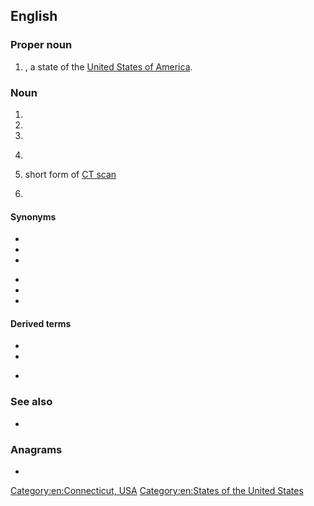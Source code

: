 {{also|Ct|cT|Ct.|ČT|c**t|c.t.}}
==English==

===Proper noun===
{{en-proper noun}}

# {{abbreviation of|Connecticut|lang=en|dot=}}, a state of the [[United States of America]].

===Noun===
{{en-noun|~}}

# {{initialism of|Central Time|lang=en}}
# {{initialism of|cocktease|lang=en}}
# {{initialism of|camel toe|lang=en}}
# {{lb|en|medicine}} {{initialism of|computed tomography|lang=en}}
# {{lb|en|medicine}} short form of [[CT scan]]
# {{lb|en|medicine}} {{initialism of|cold turkey|lang=en}}

====Synonyms====
{{sense|computed tomography}}
* {{l|en|computed tomography}}
* {{l|en|computed axial tomography}}
* {{l|en|CAT}}
{{sense|CT scan}}
* {{l|en|CAT scan}}
* {{l|en|computed tomography scan}}
* {{l|en|computed axial tomography scan}}

====Derived terms====
{{sense|Central Time}}
* {{l|en|CDT}}
* {{l|en|CST}}
{{sense|computed tomography}}
* {{l|en|CT scan}}

===See also===
* {{projectlink|wikipedia|CT scan}}

===Anagrams===
* {{anagrams|en|TC}}

[[Category:en:Connecticut, USA]]
[[Category:en:States of the United States]]